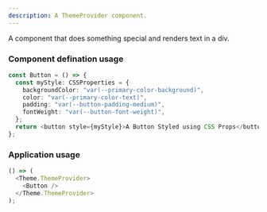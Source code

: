 ```yaml
---
description: A ThemeProvider component.
---
```



A component that does something special and renders text in a div.

### Component defination usage

```ts
const Button = () => {
  const myStyle: CSSProperties = {
    backgroundColor: "var(--primary-color-background)",
    color: "var(--primary-color-text)",
    padding: "var(--button-padding-medium)",
    fontWeight: "var(--button-font-weight)",
  };
  return <button style={myStyle}>A Button Styled using CSS Props</button>;
};
```

### Application usage

```ts live
() => (
  <Theme.ThemeProvider>
    <Button />
  </Theme.ThemeProvider>
);
```
